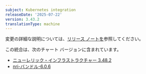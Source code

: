 ```yaml
---
subject: Kubernetes integration
releaseDate: '2025-07-22'
version: 3.43.2
translationType: machine
---
```


変更の詳細な説明については、[リリース ノートを](https://github.com/newrelic/nri-kubernetes/releases/tag/v3.43.2)参照してください。

この統合は、次のチャート バージョンに含まれています。

* [ニューレリック・インフラストラクチャー 3.48.2](https://github.com/newrelic/nri-kubernetes/releases/tag/newrelic-infrastructure-3.48.2)
* [nri-バンドル-6.0.6](https://github.com/newrelic/helm-charts/releases/tag/nri-bundle-6.0.6)